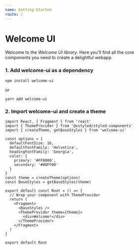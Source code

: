 ```yaml
---
name: Getting Started
route: /
---
```



# Welcome UI

Welcome to the _Welcome UI library_. Here you'll find all the core components you need to create a delightful webapp.

### 1. Add welcome-ui as a dependency

```
npm install welcome-ui
```

or

```
yarn add welcome-ui
```

### 2. Import welcome-ui and create a theme

```
import React, { Fragment } from 'react'
import { ThemeProvider } from '@xstyled/styled-components'
import { createTheme, getBaseStyles } from 'welcome-ui'

const options = {
  defaultFontSize: 16,
  defaultFontFamily: 'Helvetica',
  headingFontFamily: 'Georgia',
  color: {
    primary: '#FF0000',
    secondary: '#00FF00'
  }
}
const theme = createTheme(options)
const BaseStyles = getBaseStyles(theme)

export default const Root = () => {
  // Wrap your component with ThemeProvider
  return (
    <Fragment>
      <BaseStyles />
      <ThemeProvider theme={theme}>
        <div>Welcome!</div>
      </ThemeProvider>
    </Fragment>
  )
}

export default Root
```

